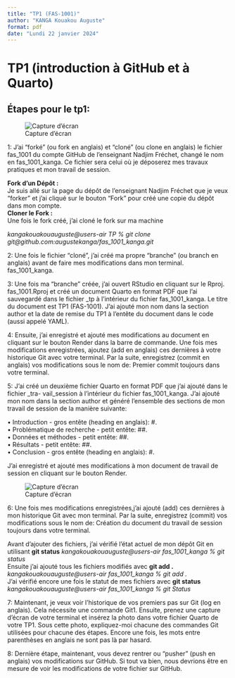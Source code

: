 ```yaml
---
title: "TP1 (FAS-1001)"
author: "KANGA Kouakou Auguste"
format: pdf
date: "Lundi 22 janvier 2024"
---
```


# TP1 (introduction à GitHub et à Quarto) 
## Étapes pour le tp1: 

![Capture d'écran](Capture1.png)


1: J’ai “forké” (ou fork en anglais) et “cloné” (ou clone en anglais) le fichier fas_1001 du compte GitHub de l’enseignant Nadjim Fréchet, changé le nom en fas_1001_kanga. Ce fichier sera celui où je déposerez mes travaux pratiques et mon travail de session. \

**Fork d'un Dépôt :** \
Je suis allé sur la page du dépôt de l'enseignant Nadjim Fréchet que je veux "forker" et j'ai cliqué sur le bouton "Fork" pour créé une copie du dépôt dans mon compte. \
**Cloner le Fork :** \
Une fois le fork créé, j'ai cloné le fork sur ma machine \

*kangakouakouauguste@users-air TP % git clone git@github.com:augustekanga/fas_1001_kanga.git* \

2: Une fois le fichier “cloné”, j’ai créé ma propre “branche” (ou branch en anglais) avant de faire mes modifications dans mon terminal. fas_1001_kanga. \

3: Une fois ma “branche” créée, j’ai ouvert RStudio en cliquant sur le Rproj. fas_1001.Rproj et créé un document Quarto en format PDF que l’ai sauvegardé dans le fichier _tp à l’intérieur du fichier fas_1001_kanga. Le titre du document est TP1 (FAS-1001). J’ai ajouté mon nom dans la section author et la date de remise du TP1 à l’entête du document dans le code (aussi appelé YAML). \

4: Ensuite, j’ai enregistré et ajouté mes modifications au document en cliquant sur le bouton Render dans la barre de commande. Une fois mes modifications enregistrées, ajoutez (add en anglais) ces dernières à votre historique Git avec votre terminal. Par la suite, enregistrez (commit en anglais) vos modifications sous le nom de: Premier commit toujours dans votre terminal. \

5: J’ai créé un deuxième fichier Quarto en format PDF que j’ai ajouté dans le fichier _tra- vail_session à l’intérieur du fichier fas_1001_kanga. J’ai ajouté mon nom dans la section author et généré l’ensemble des sections de mon travail de session de la manière suivante: \

• Introduction - gros entête (heading en anglais): #. \
• Problématique de recherche - petit entête: ##. \
• Données et méthodes - petit entête: ##. \
• Résultats - petit entête: ##.  \
• Conclusion - gros entête (heading en anglais): #. \

J'ai enregistré et ajouté mes modifications à mon  document de travail de session en cliquant sur le bouton Render.  \

![Capture d'écran](Capture4.png)

6: Une fois mes modifications enregistrées,j'ai ajouté (add) ces dernières à mon historique Git avec mon terminal. Par la suite, enregistrez (commit) vos modifications sous le nom de: Création du document du travail de session toujours dans votre terminal. \

Avant d'ajouter des fichiers, j'ai vérifié l'état actuel de mon dépôt Git en utilisant **git status** 
*kangakouakouauguste@users-air fas_1001_kanga % git status* \
Ensuite j'ai ajouté tous les fichiers modifiés avec **git add .**
*kangakouakouauguste@users-air fas_1001_kanga % git add .* \
J'ai vérifié encore une fois le statut de mes fichiers avec **git status**
*kangakouakouauguste@users-air fas_1001_kanga % git Status*



7: Maintenant, je veux voir l’historique de vos premiers pas sur Git (log en anglais). Cela nécessite une commande Git1. Ensuite, prenez une capture d’écran de votre terminal et insérez la photo dans votre fichier Quarto de votre TP1. Sous cette photo, expliquez-moi chacune des commandes Git utilisées pour chacune des étapes. 
Encore une fois, les mots entre parenthèses en anglais ne sont pas là par hasard. \

8: Dernière étape, maintenant, vous devez rentrer ou “pusher” (push en anglais) vos modifications sur GitHub. Si tout va bien, nous devrions être en mesure de voir les modifications de votre fichier sur GitHub. \





